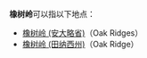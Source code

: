 '''橡树岭'''可以指以下地点：
* [[橡树岭_(安大略省)|橡树岭 (安大略省)]]（Oak Ridges）
* [[橡树岭_(田纳西州)|橡树岭 (田纳西州)]]（Oak Ridge）
{{消歧义|cat=地名消歧义}}